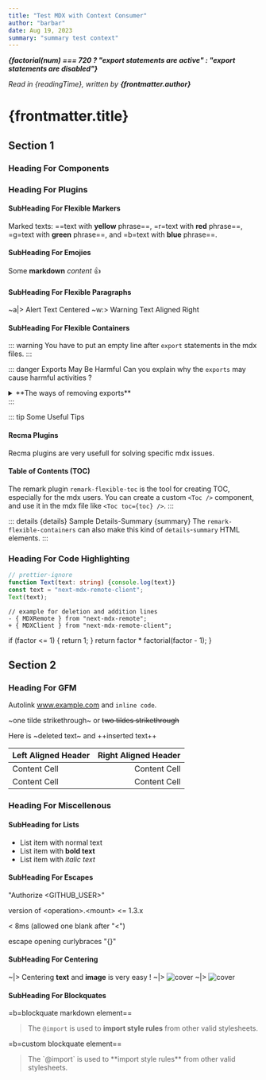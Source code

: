 ```yaml
---
title: "Test MDX with Context Consumer"
author: "barbar"
date: Aug 19, 2023
summary: "summary test context"
---
```



**_{factorial(num) === 720 ? "export statements are active" : "export statements are disabled"}_**

_Read in {readingTime}, written by **{frontmatter.author}**_

# {frontmatter.title}

## Section 1

### Heading For Components

<Hello name={props.foo} />

<CountButton />

<ContextConsumer />

<ComponentFromOuterProvider />

<Dynamic />

<Bar className="i-am-imported-component" />

### Heading For Plugins

#### SubHeading For Flexible Markers

Marked texts: ==text with **yellow** phrase==, =r=text with **red** phrase==, =g=text with **green** phrase==, and =b=text with **blue** phrase==.

#### SubHeading For Emojies

Some **markdown** _content_ :+1:

#### SubHeading For Flexible Paragraphs

~a|> Alert Text Centered
~w:> Warning Text Aligned Right

#### SubHeading For Flexible Containers

::: warning 
You have to put an empty line after `export` statements in the mdx files.
:::

::: danger Exports May Be Harmful
Can you explain why the `exports` may cause harmful activities ?
<details>
  <summary>**The ways of removing exports**</summary>
  + You can use `disableExports: true` option to remove all `export` statements
  + You can use a custom `recma` plugin to remove all exports other than default,
  but the declarations stay and work in the mdx (needs a recma plugin)
  <p>_What do you think about that?_</p>
</details>
:::

::: tip Some Useful Tips
#### Recma Plugins
Recma plugins are very usefull for solving specific mdx issues.
#### Table of Contents (TOC)
The remark plugin `remark-flexible-toc` is the tool for creating TOC, especially for the mdx users.
You can create a custom `<Toc />` component, and use it in the mdx file like `<Toc toc={toc} />`.
:::

::: details \{details} Sample Details-Summary \{summary}
The `remark-flexible-containers` can also make this kind of `details`-`summary` HTML elements.
:::

### Heading For Code Highlighting

```typescript:demo.ts {3}
// prettier-ignore
function Text(text: string) {console.log(text)}
const text = "next-mdx-remote-client";
Text(text);
```

```diff:page.tsx
// example for deletion and addition lines
- { MDXRemote } from "next-mdx-remote";
+ { MDXClient } from "next-mdx-remote-client"; 
```

  if (factor <= 1) {
    return 1;
  }
  return factor * factorial(factor - 1);
}

## Section 2

### Heading For GFM

Autolink www.example.com and `inline code`.

~one tilde strikethrough~ or ~~two tildes strikethrough~~

Here is ~deleted text~ and ++inserted text++

| Left Aligned Header  | Right Aligned Header |
| :------------------- | -------------------: |
| Content Cell         | Content Cell         |
| Content Cell         | Content Cell         |

### Heading For Miscellenous

#### SubHeading for Lists

+ List item with normal text
+ List item with **bold text**
+ List item with *italic text*

#### SubHeading For Escapes

"Authorize \<GITHUB_USER>"

version of \<operation>.\<mount> \<= 1.3.x

< 8ms (allowed one blank after "\<")

escape opening curlybraces "\{}"

#### SubHeading For Centering

~|> Centering **text** and **image** is very easy !
~|> <Image src="/images/cover.png" alt="cover" width={180} height={40} />
~|> ![cover](/images/cover.png)

#### SubHeading For Blockquates

=b=blockquate markdown element==
> The `@import` is used to **import style rules** from other valid stylesheets.

=b=custom blockquate element==
<BlockQuote>
  The `@import` is used to **import style rules** from other valid stylesheets.
</BlockQuote>


